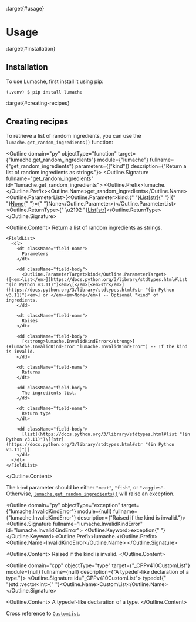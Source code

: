 :target{#usage}

# Usage

:target{#installation}

## Installation

To use Lumache, first install it using pip:

```console
(.venv) $ pip install lumache
```

:target{#creating-recipes}

## Creating recipes

To retrieve a list of random ingredients,
you can use the <code>lumache.get\_random\_ingredients()</code> function:

<Outline domain="py" objectType="function" target={"lumache.get_random_ingredients"} module={"lumache"} fullname={"get_random_ingredients"} parameters={["kind"]} description={"Return a list of random ingredients as strings."}>
  <Outline.Signature fullname="get_random_ingredients" id="lumache.get_random_ingredients">
    <Outline.Prefix>lumache.</Outline.Prefix><Outline.Name>get\_random\_ingredients</Outline.Name><Outline.ParameterList><span>(</span><Outline.Parameter><span className="name">kind</span><span>:</span><span>{" "}</span><span className="name">[List](https://docs.python.org/3/library/typing.html#typing.List "(in Python v3.11)")<span>\[</span>[str](https://docs.python.org/3/library/stdtypes.html#str "(in Python v3.11)")<span>]</span><span>{" "}</span><span>|</span><span>{" "}</span>[None](https://docs.python.org/3/library/constants.html#None "(in Python v3.11)")</span><span>{" "}</span><span>=</span><span>{" "}</span><span>None</span></Outline.Parameter><span>)</span></Outline.ParameterList><Outline.ReturnType><span>{" \u2192 "}</span>[List](https://docs.python.org/3/library/typing.html#typing.List "(in Python v3.11)")<span>\[</span>[str](https://docs.python.org/3/library/stdtypes.html#str "(in Python v3.11)")<span>]</span></Outline.ReturnType>
  </Outline.Signature>

  <Outline.Content>
    Return a list of random ingredients as strings.

    <FieldList>
      <dl>
        <dt className="field-name">
          Parameters
        </dt>

        <dd className="field-body">
          <Outline.ParameterTarget>kind</Outline.ParameterTarget> ([<em>list</em>](https://docs.python.org/3/library/stdtypes.html#list "(in Python v3.11)")<em>\[</em>[<em>str</em>](https://docs.python.org/3/library/stdtypes.html#str "(in Python v3.11)")<em>] or </em><em>None</em>) -- Optional "kind" of ingredients.
        </dd>

        <dt className="field-name">
          Raises
        </dt>

        <dd className="field-body">
          [<strong>lumache.InvalidKindError</strong>](#lumache.InvalidKindError "lumache.InvalidKindError") -- If the kind is invalid.
        </dd>

        <dt className="field-name">
          Returns
        </dt>

        <dd className="field-body">
          The ingredients list.
        </dd>

        <dt className="field-name">
          Return type
        </dt>

        <dd className="field-body">
          [list](https://docs.python.org/3/library/stdtypes.html#list "(in Python v3.11)")\[[str](https://docs.python.org/3/library/stdtypes.html#str "(in Python v3.11)")]
        </dd>
      </dl>
    </FieldList>
  </Outline.Content>
</Outline>

The <code>kind</code> parameter should be either <code>"meat"</code>, <code>"fish"</code>,
or <code>"veggies"</code>. Otherwise, [<code>lumache.get\_random\_ingredients()</code>](#lumache.get_random_ingredients "lumache.get_random_ingredients")
will raise an exception.

<Outline domain="py" objectType="exception" target={"lumache.InvalidKindError"} module={null} fullname={"lumache.InvalidKindError"} description={"Raised if the kind is invalid."}>
  <Outline.Signature fullname="lumache.InvalidKindError" id="lumache.InvalidKindError">
    <Outline.Keyword>exception<span>{" "}</span></Outline.Keyword><Outline.Prefix>lumache.</Outline.Prefix><Outline.Name>InvalidKindError</Outline.Name>
  </Outline.Signature>

  <Outline.Content>
    Raised if the kind is invalid.
  </Outline.Content>
</Outline>

<Outline domain="cpp" objectType="type" target={"_CPPv410CustomList"} module={null} fullname={null} description={"A typedef-like declaration of a type."}>
  <Outline.Signature id="_CPPv410CustomList">
    <span>typedef</span><span>{" "}</span><span className="name">std</span><span>::</span><span className="name">vector</span><span>\<</span><span>int</span><span>></span><span>{" "}</span><Outline.Name><span className="name">CustomList</span></Outline.Name>
  </Outline.Signature>

  <Outline.Content>
    A typedef-like declaration of a type.
  </Outline.Content>
</Outline>

Cross reference to [<code>CustomList</code>](#_CPPv410CustomList "CustomList").
